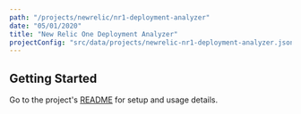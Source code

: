 ```yaml
---
path: "/projects/newrelic/nr1-deployment-analyzer"
date: "05/01/2020"
title: "New Relic One Deployment Analyzer"
projectConfig: "src/data/projects/newrelic-nr1-deployment-analyzer.json"
---
```


## Getting Started

Go to the project's [README](https://github.com/newrelic/nr1-deployment-analyzer#readme) for setup and usage details.






